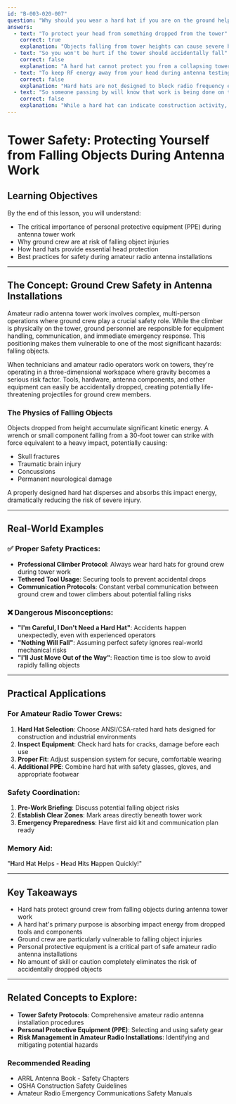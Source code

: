 ```yaml
---
id: "B-003-020-007"
question: "Why should you wear a hard hat if you are on the ground helping someone work on an antenna tower?"
answers:
  - text: "To protect your head from something dropped from the tower"
    correct: true
    explanation: "Objects falling from tower heights can cause severe head injuries. Tools, antenna components, hardware, and other equipment accidentally dropped from significant heights can strike ground crew with tremendous force, potentially causing traumatic brain injury or fatal accidents. A hard hat provides critical protection against these unexpected falling objects during antenna installation or maintenance work."
  - text: "So you won't be hurt if the tower should accidentally fall"
    correct: false
    explanation: "A hard hat cannot protect you from a collapsing tower, which would cause catastrophic injuries. Tower collapse prevention requires proper engineering, safe climbing practices, and structural integrity checks. A hard hat is designed for small falling objects, not for protecting against complete tower structural failure."
  - text: "To keep RF energy away from your head during antenna testing"
    correct: false
    explanation: "Hard hats are not designed to block radio frequency energy. While RF safety is important during antenna work, protection from RF exposure requires different techniques like maintaining safe distance, using power meters, and following established RF exposure guidelines. A hard hat is a mechanical safety device, not an electromagnetic shield."
  - text: "So someone passing by will know that work is being done on the tower and will stay away"
    correct: false
    explanation: "While a hard hat can indicate construction activity, its primary purpose is personal protection, not signaling. Warning signs, barrier tape, and ground crew communication are more effective methods of keeping bystanders away from tower work areas. The hard hat's fundamental role is protecting the wearer from potential falling objects."
---
```


# Tower Safety: Protecting Yourself from Falling Objects During Antenna Work

## Learning Objectives
By the end of this lesson, you will understand:
- The critical importance of personal protective equipment (PPE) during antenna tower work
- Why ground crew are at risk of falling object injuries
- How hard hats provide essential head protection
- Best practices for safety during amateur radio antenna installations

---

## The Concept: Ground Crew Safety in Antenna Installations

Amateur radio antenna tower work involves complex, multi-person operations where ground crew play a crucial safety role. While the climber is physically on the tower, ground personnel are responsible for equipment handling, communication, and immediate emergency response. This positioning makes them vulnerable to one of the most significant hazards: falling objects.

When technicians and amateur radio operators work on towers, they're operating in a three-dimensional workspace where gravity becomes a serious risk factor. Tools, hardware, antenna components, and other equipment can easily be accidentally dropped, creating potentially life-threatening projectiles for ground crew members.

### The Physics of Falling Objects

Objects dropped from height accumulate significant kinetic energy. A wrench or small component falling from a 30-foot tower can strike with force equivalent to a heavy impact, potentially causing:
- Skull fractures
- Traumatic brain injury
- Concussions
- Permanent neurological damage

A properly designed hard hat disperses and absorbs this impact energy, dramatically reducing the risk of severe injury.

---

## Real-World Examples

### ✅ Proper Safety Practices:
- **Professional Climber Protocol**: Always wear hard hats for ground crew during tower work
- **Tethered Tool Usage**: Securing tools to prevent accidental drops
- **Communication Protocols**: Constant verbal communication between ground crew and tower climbers about potential falling risks

### ❌ Dangerous Misconceptions:
- **"I'm Careful, I Don't Need a Hard Hat"**: Accidents happen unexpectedly, even with experienced operators
- **"Nothing Will Fall"**: Assuming perfect safety ignores real-world mechanical risks
- **"I'll Just Move Out of the Way"**: Reaction time is too slow to avoid rapidly falling objects

---

## Practical Applications

### For Amateur Radio Tower Crews:
1. **Hard Hat Selection**: Choose ANSI/CSA-rated hard hats designed for construction and industrial environments
2. **Inspect Equipment**: Check hard hats for cracks, damage before each use
3. **Proper Fit**: Adjust suspension system for secure, comfortable wearing
4. **Additional PPE**: Combine hard hat with safety glasses, gloves, and appropriate footwear

### Safety Coordination:
1. **Pre-Work Briefing**: Discuss potential falling object risks
2. **Establish Clear Zones**: Mark areas directly beneath tower work
3. **Emergency Preparedness**: Have first aid kit and communication plan ready

### Memory Aid:
"**H**ard **H**at **H**elps - **H**ead **H**its **H**appen Quickly!"

---

## Key Takeaways

- Hard hats protect ground crew from falling objects during antenna tower work
- A hard hat's primary purpose is absorbing impact energy from dropped tools and components
- Ground crew are particularly vulnerable to falling object injuries
- Personal protective equipment is a critical part of safe amateur radio antenna installations
- No amount of skill or caution completely eliminates the risk of accidentally dropped objects

---

## Related Concepts to Explore:
- **Tower Safety Protocols**: Comprehensive amateur radio antenna installation procedures
- **Personal Protective Equipment (PPE)**: Selecting and using safety gear
- **Risk Management in Amateur Radio Installations**: Identifying and mitigating potential hazards

### Recommended Reading
- ARRL Antenna Book - Safety Chapters
- OSHA Construction Safety Guidelines
- Amateur Radio Emergency Communications Safety Manuals